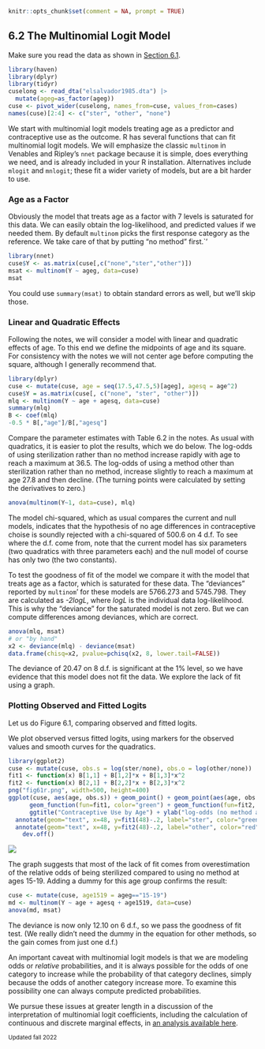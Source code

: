 
```r
knitr::opts_chunk$set(comment = NA, prompt = TRUE)
```

## 6.2 The Multinomial Logit Model {#c6s2 .first}

Make sure you read the data as shown in [Section 6.1](c6s1).

```r
library(haven)
library(dplyr)
library(tidyr)
cuselong <- read_dta("elsalvador1985.dta") |> 
  mutate(ageg=as_factor(ageg))
cuse <- pivot_wider(cuselong, names_from=cuse, values_from=cases)
names(cuse)[2:4] <- c("ster", "other", "none")
```
We start with multinomial logit models treating age as a predictor and
contraceptive use as the outcome.
R has several functions that can fit multinomial logit models. We will 
emphasize the classic `multinom` in Venables and Ripley's `nnet` package 
because it is simple, does everything we need, and is already included in 
your R installation. Alternatives include `mlogit` and `mnlogit`; these
fit a wider variety of models, but are a bit harder to use.

### Age as a Factor

Obviously the model that treats age as a factor with 7 levels is
saturated for this data. We can easily obtain the log-likelihood, and
predicted values if we needed them.
[By default `multinom` picks the first response category as the reference. 
We take care of that by putting "no method" first.`]{.r}'

```r
library(nnet)
cuse$Y <- as.matrix(cuse[,c("none","ster","other")])
msat <- multinom(Y ~ ageg, data=cuse)
msat
```

You could use `summary(msat)` to obtain standard errors as well, but we'll
skip those.

### Linear and Quadratic Effects

Following the notes, we will consider a model with linear and quadratic
effects of age. To this end we define the midpoints of age and its
square. For consistency with the notes we will not center age before
computing the square, although I generally recommend that.

```r
library(dplyr)
cuse <- mutate(cuse, age = seq(17.5,47.5,5)[ageg], agesq = age^2)
cuse$Y = as.matrix(cuse[, c("none", "ster", "other")])
mlq <- multinom(Y ~ age + agesq, data=cuse)
summary(mlq)
B <- coef(mlq)
-0.5 * B[,"age"]/B[,"agesq"]		
```

Compare the parameter estimates with Table 6.2 in the notes. As usual
with quadratics, it is easier to plot the results, which we do below. The
log-odds of using sterilization rather than no method increase rapidly
with age to reach a maximum at 36.5. The log-odds of using a method
other than sterilization rather than no method, increase slightly to
reach a maximum at age 27.8 and then decline. (The turning points were
calculated by setting the derivatives to zero.)

```r
anova(multinom(Y~1, data=cuse), mlq)
```

The model chi-squared, which as usual compares the current and null
models, indicates that the hypothesis of no age differences in
contraceptive choise is soundly rejected with a chi-squared of 500.6 on
4 d.f. To see where the d.f. come from, note that the current model has
six parameters (two quadratics with three parameters each) and the null
model of course has only two (the two constants).

To test the goodness of fit of the model we compare it with the model
that treats age as a factor, which is saturated for these data.
The "deviances" reported by `multinom`' for these models are 5766.273 and 
5745.798. They are calculated as *-2logL*, where *logL* is the individual 
data log-likelihood. This is why the "deviance" for the saturated model is 
not zero. But we can compute differences among deviances, which are correct.

```r
anova(mlq, msat) 
# or "by hand"
x2 <- deviance(mlq) - deviance(msat)
data.frame(chisq=x2, pvalue=pchisq(x2, 8, lower.tail=FALSE))
```

The deviance of 20.47 on 8 d.f. is significant at the 1% level, so we
have evidence that this model does not fit the data. We explore the lack
of fit using a graph.

### Plotting Observed and Fitted Logits

Let us do Figure 6.1, comparing observed and fitted logits.

We plot observed versus fitted logits, using markers for the
observed values and smooth curves for the quadratics.

```r
library(ggplot2)
cuse <- mutate(cuse, obs.s = log(ster/none), obs.o = log(other/none))
fit1 <- function(x) B[1,1] + B[1,2]*x + B[1,3]*x^2
fit2 <- function(x) B[2,1] + B[2,2]*x + B[2,3]*x^2
png("fig61r.png", width=500, height=400)
ggplot(cuse, aes(age, obs.s)) + geom_point() + geom_point(aes(age, obs.o)) +
      geom_function(fun=fit1, color="green") + geom_function(fun=fit2, color="red") +
      ggtitle("Contraceptive Use by Age") + ylab("log-odds (no method as baseline)") +
  annotate(geom="text", x=48, y=fit1(48)-.2, label="ster", color="green") +
  annotate(geom="text", x=48, y=fit2(48)-.2, label="other", color="red") 
    dev.off()
```

![](fig61r.png){.img-responsive .center-block .r}

The graph suggests that most of the lack of fit comes from
overestimation of the relative odds of being sterilized compared to
using no method at ages 15-19. Adding a dummy for this age group
confirms the result:

```r
cuse <- mutate(cuse, age1519 = ageg=="15-19")
md <- multinom(Y ~ age + agesq + age1519, data=cuse)
anova(md, msat)
```

The deviance is now only 12.10 on 6 d.f., so we pass the goodness of fit
test. (We really didn't need the dummy in the equation for other
methods, so the gain comes from just one d.f.)

An important caveat with multinomial logit models is that we are
modeling odds or *relative* probabilities, and it is always possible for
the odds of one category to increase while the probability of that
category declines, simply because the odds of another category increase
more. To examine this possibility one can always compute predicted
probabilities.

We pursue these issues at greater length in a discussion of the interpretation
of multinomial logit coefficients, including the calculation of continuous and
discrete marginal effects, in [an analysis available here](mlogit).

<small>Updated fall 2022</small>
